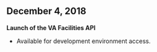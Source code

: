 <div id="health" />

## December 4, 2018
**Launch of the VA Facilities API**
- Available for development environment access.



